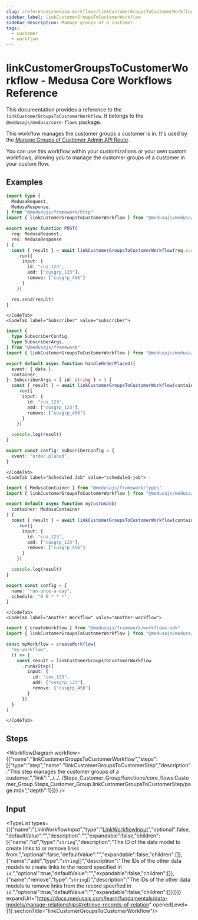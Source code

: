 ```yaml
---
slug: /references/medusa-workflows/linkCustomerGroupsToCustomerWorkflow
sidebar_label: linkCustomerGroupsToCustomerWorkflow
sidebar_description: Manage groups of a customer.
tags:
  - customer
  - workflow
---
```



# linkCustomerGroupsToCustomerWorkflow - Medusa Core Workflows Reference

This documentation provides a reference to the `linkCustomerGroupsToCustomerWorkflow`. It belongs to the `@medusajs/medusa/core-flows` package.

This workflow manages the customer groups a customer is in. It's used by the 
[Manage Groups of Customer Admin API Route](https://docs.medusajs.com/api/admin#customers\_postcustomersidcustomergroups).

You can use this workflow within your customizations or your own custom workflows, allowing you to
manage the customer groups of a customer in your custom flow.

<SourceCodeLink link="https://github.com/medusajs/medusa/blob/9069e9279ee230384cf09c553f60ab6caa0e7012/packages/core/core-flows/src/customer-group/workflows/link-customer-groups-customer.ts#L37" />

## Examples

<CodeTabs group="workflow-exection">
    <CodeTab label="API Route" value="api-route">
    
```ts title="src/api/workflow/route.ts"
import type {
  MedusaRequest,
  MedusaResponse,
} from "@medusajs/framework/http"
import { linkCustomerGroupsToCustomerWorkflow } from "@medusajs/medusa/core-flows"

export async function POST(
  req: MedusaRequest,
  res: MedusaResponse
) {
  const { result } = await linkCustomerGroupsToCustomerWorkflow(req.scope)
    .run({
      input: {
        id: "cus_123",
        add: ["cusgrp_123"],
        remove: ["cusgrp_456"]
      }
    })

  res.send(result)
}
```

    </CodeTab>
    <CodeTab label="Subscriber" value="subscriber">
    
```ts title="src/subscribers/order-placed.ts"
import {
  type SubscriberConfig,
  type SubscriberArgs,
} from "@medusajs/framework"
import { linkCustomerGroupsToCustomerWorkflow } from "@medusajs/medusa/core-flows"

export default async function handleOrderPlaced({
  event: { data },
  container,
}: SubscriberArgs < { id: string } > ) {
  const { result } = await linkCustomerGroupsToCustomerWorkflow(container)
    .run({
      input: {
        id: "cus_123",
        add: ["cusgrp_123"],
        remove: ["cusgrp_456"]
      }
    })

  console.log(result)
}

export const config: SubscriberConfig = {
  event: "order.placed",
}
```

    </CodeTab>
    <CodeTab label="Scheduled Job" value="scheduled-job">
    
```ts title="src/jobs/message-daily.ts"
import { MedusaContainer } from "@medusajs/framework/types"
import { linkCustomerGroupsToCustomerWorkflow } from "@medusajs/medusa/core-flows"

export default async function myCustomJob(
  container: MedusaContainer
) {
  const { result } = await linkCustomerGroupsToCustomerWorkflow(container)
    .run({
      input: {
        id: "cus_123",
        add: ["cusgrp_123"],
        remove: ["cusgrp_456"]
      }
    })

  console.log(result)
}

export const config = {
  name: "run-once-a-day",
  schedule: "0 0 * * *",
}
```

    </CodeTab>
    <CodeTab label="Another Workflow" value="another-workflow">
    
```ts title="src/workflows/my-workflow.ts"
import { createWorkflow } from "@medusajs/framework/workflows-sdk"
import { linkCustomerGroupsToCustomerWorkflow } from "@medusajs/medusa/core-flows"

const myWorkflow = createWorkflow(
  "my-workflow",
  () => {
    const result = linkCustomerGroupsToCustomerWorkflow
      .runAsStep({
        input: {
          id: "cus_123",
          add: ["cusgrp_123"],
          remove: ["cusgrp_456"]
        }
      })
  }
)
```

    </CodeTab>
  </CodeTabs>

## Steps

<WorkflowDiagram workflow={{"name":"linkCustomerGroupsToCustomerWorkflow","steps":[{"type":"step","name":"linkCustomerGroupsToCustomerStep","description":"This step manages the customer groups of a customer.","link":"../../../Steps_Customer_Group/functions/core_flows.Customer_Group.Steps_Customer_Group.linkCustomerGroupsToCustomerStep/page.mdx","depth":1}]}} />

## Input

<TypeList types={[{"name":"LinkWorkflowInput","type":"[LinkWorkflowInput](../../../../../types/CommonTypes/types/types.CommonTypes.LinkWorkflowInput/page.mdx)","optional":false,"defaultValue":"","description":"","expandable":false,"children":[{"name":"id","type":"`string`","description":"The ID of the data model to create links to or remove links from.","optional":false,"defaultValue":"","expandable":false,"children":[]},{"name":"add","type":"`string`[]","description":"The IDs of the other data models to create links to the record specified in `id`.","optional":true,"defaultValue":"","expandable":false,"children":[]},{"name":"remove","type":"`string`[]","description":"The IDs of the other data models to remove links from the record specified in `id`.","optional":true,"defaultValue":"","expandable":false,"children":[]}]}]} expandUrl="https://docs.medusajs.com/learn/fundamentals/data-models/manage-relationships#retrieve-records-of-relation" openedLevel={1} sectionTitle="linkCustomerGroupsToCustomerWorkflow"/>

